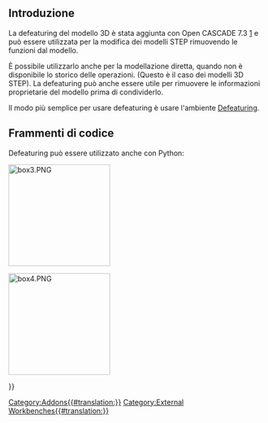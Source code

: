 <languages/>

<span id="Introduction"></span>
==Introduzione==

La defeaturing del modello 3D è stata aggiunta con Open CASCADE 7.3 [https://dev.opencascade.org/index.php?q=node/1211] e può essere utilizzata per la modifica dei modelli STEP rimuovendo le funzioni dal modello.

È possibile utilizzarlo anche per la modellazione diretta, quando non è disponibile lo storico delle operazioni.
(Questo è il caso dei modelli 3D STEP).
La defeaturing può anche essere utile per rimuovere le informazioni proprietarie del modello prima di condividerlo.

Il modo più semplice per usare defeaturing è usare l'ambiente [[Defeaturing Workbench/it|Defeaturing]].

<span id="Code_snippet"></span>
==Frammenti di codice==

Defeaturing può essere utilizzato anche con Python:

{{Code|code=
box = Part.makeBox(10,10,10)
box2 = Part.makeBox(5,5,5,FreeCAD.Vector(5,5,0))
box3 = box.cut(box2)
Part.show(box3)
faces = App.ActiveDocument.ActiveObject.Shape.Faces[6:] #the faces of box3 that are part of the corner pocket
box4 = App.ActiveDocument.ActiveObject.Shape.defeaturing(faces) #defeature the shape
Part.show(box4) #show defeatured shape
}}

[[File:box3.PNG|200px]]
{{Caption|Forma Box3 usata nel codice Python, prima del defeaturing}}

[[File:box4.PNG|200px]]
{{Caption|Forma Box4 usata nel codice Python, dopo il defeaturing}}


{{Userdocnavi{{#translation:}}}}
[[Category:Addons{{#translation:}}]]
[[Category:External Workbenches{{#translation:}}]]